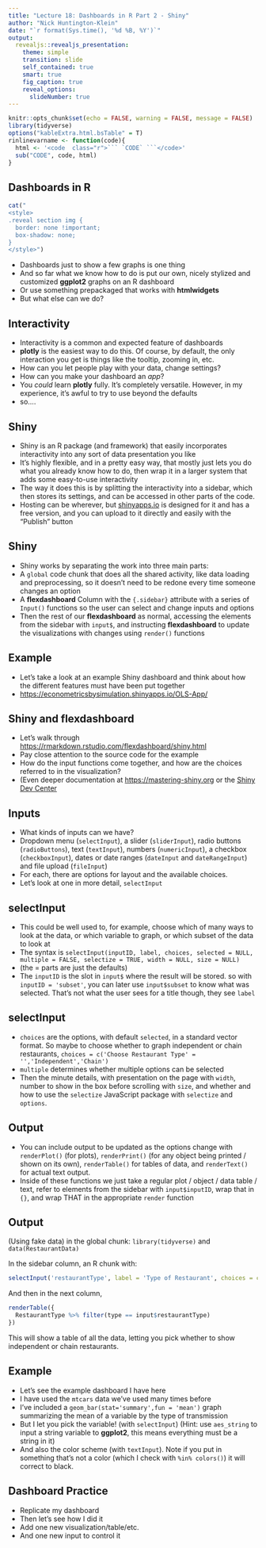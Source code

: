 ---
title: "Lecture 18: Dashboards in R Part 2 - Shiny"
author: "Nick Huntington-Klein"
date: "`r format(Sys.time(), '%d %B, %Y')`"
output:   
  revealjs::revealjs_presentation:
    theme: simple
    transition: slide
    self_contained: true
    smart: true
    fig_caption: true
    reveal_options:
      slideNumber: true
---

```{r setup, include=FALSE}
knitr::opts_chunk$set(echo = FALSE, warning = FALSE, message = FALSE)
library(tidyverse)
options("kableExtra.html.bsTable" = T)
rinlinevarname <- function(code){
  html <- '<code  class="r">``` `CODE` ```</code>'
  sub("CODE", code, html)
}
```


## Dashboards in R

```{r, results = 'asis'}
cat("
<style>
.reveal section img {
  border: none !important;
  box-shadow: none;
}
</style>")
```

- Dashboards just to show a few graphs is one thing
- And so far what we know how to do is put our own, nicely stylized and customized **ggplot2** graphs on an R dashboard
- Or use something prepackaged that works with **htmlwidgets**
- But what else can we do?

## Interactivity

- Interactivity is a common and expected feature of dashboards
- **plotly** is the easiest way to do this. Of course, by default, the only interaction you get is things like the tooltip, zooming in, etc.
- How can you let people play with your data, change settings?
- How can you make your dashboard an *app*?
- You *could* learn **plotly** fully. It's completely versatile. However, in my experience, it's awful to try to use beyond the defaults
- so....

## Shiny

- Shiny is an R package (and framework) that easily incorporates interactivity into any sort of data presentation you like
- It's highly flexible, and in a pretty easy way, that mostly just lets you do what you already know how to do, then wrap it in a larger system that adds some easy-to-use interactivity
- The way it does this is by splitting the interactivity into a sidebar, which then stores its settings, and can be accessed in other parts of the code.
- Hosting can be wherever, but [shinyapps.io](shinyapps.io) is designed for it and has a free version, and you can upload to it directly and easily with the "Publish" button


## Shiny

- Shiny works by separating the work into three main parts:
- A `global` code chunk that does all the shared activity, like data loading and preprocessing, so it doesn't need to be redone every time someone changes an option
- A **flexdashboard** Column with the `{.sidebar}` attribute with a series of `Input()` functions so the user can select and change inputs and options
- Then the rest of our **flexdashboard** as normal, accessing the elements from the sidebar with `input$`, and instructing **flexdashboard** to update the visualizations with changes using `render()` functions

## Example

- Let's take a look at an example Shiny dashboard and think about how the different features must have been put together
- [https://econometricsbysimulation.shinyapps.io/OLS-App/](https://econometricsbysimulation.shinyapps.io/OLS-App/)

## Shiny and flexdashboard

- Let's walk through [https://rmarkdown.rstudio.com/flexdashboard/shiny.html](https://rmarkdown.rstudio.com/flexdashboard/shiny.html)
- Pay close attention to the source code for the example
- How do the input functions come together, and how are the choices referred to in the visualization?
- (Even deeper documentation at [https://mastering-shiny.org](https://mastering-shiny.org) or the [Shiny Dev Center](https://shiny.rstudio.com/)

## Inputs

- What kinds of inputs can we have?
- Dropdown menu (`selectInput`), a slider (`sliderInput`), radio buttons (`radioButtons`), text (`textInput`), numbers (`numericInput`), a checkbox (`checkboxInput`), dates or date ranges (`dateInput` and `dateRangeInput`) and file upload (`fileInput`)
- For each, there are options for layout and the available choices.
- Let's look at one in more detail, `selectInput`

## selectInput

- This could be well used to, for example, choose which of many ways to look at the data, or which variable to graph, or which subset of the data to look at
- The syntax is `selectInput(inputID, label, choices, selected = NULL, multiple = FALSE, selectize = TRUE, width = NULL, size = NULL)`
- (the = parts are just the defaults)
- The `inputID` is the slot in `input$` where the result will be stored. so with `inputID = 'subset'`, you can later use `input$subset` to know what was selected. That's not what the user sees for a title though, they see `label`

## selectInput

- `choices` are the options, with default `selected`, in a standard vector format. So maybe to choose whether to graph independent or chain restaurants, `choices = c('Choose Restaurant Type' = '','Independent','Chain')`
- `multiple` determines whether multiple options can be selected
- Then the minute details, with presentation on the page with `width`, number to show in the box before scrolling with `size`, and whether and how to use the `selectize` JavaScript package with `selectize` and `options`.

## Output

- You can include output to be updated as the options change with `renderPlot()` (for plots), `renderPrint()` (for any object being printed / shown on its own), `renderTable()` for tables of data, and `renderText()` for actual text output.
- Inside of these functions we just take a regular plot / object / data table / text, refer to elements from the sidebar with `input$inputID`, wrap that in `{}`, and wrap THAT in the appropriate `render` function

## Output

(Using fake data) in the global chunk: `library(tidyverse)` and `data(RestaurantData)`

In the sidebar column, an R chunk with:

```{r, echo = TRUE, eval = FALSE}
selectInput('restaurantType', label = 'Type of Restaurant', choices = choices = c('Choose Restaurant Type' = '','Independent','Chain'))
```

And then in the next column,

```{r, echo = TRUE, eval = FALSE}
renderTable({
  RestaurantType %>% filter(type == input$restaurantType)
})
```

This will show a table of all the data, letting you pick whether to show independent or chain restaurants.

## Example

- Let's see the example dashboard I have here
- I have used the `mtcars` data we've used many times before
- I've included a `geom_bar(stat='summary',fun = 'mean')` graph summarizing the mean of a variable by the type of transmission
- But I let you pick the variable! (with `selectInput`) (Hint: use `aes_string` to input a string variable to **ggplot2**, this means everything must be a string in it)
- And also the color scheme (with `textInput`). Note if you put in something that's not a color (which I check with `%in% colors()`) it will correct to black.

## Dashboard Practice

- Replicate my dashboard
- Then let's see how I did it
- Add one new visualization/table/etc.
- And one new input to control it